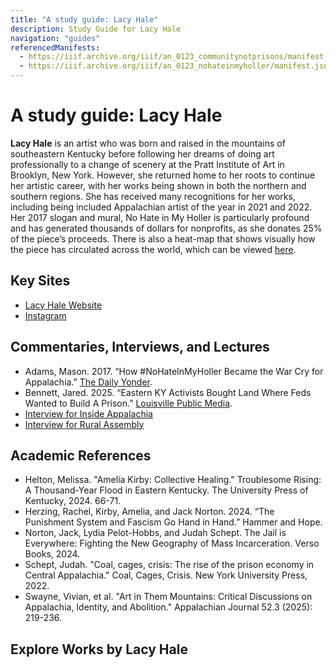 ```yaml
---
title: "A study guide: Lacy Hale"
description: Study Guide for Lacy Hale
navigation: "guides"
referencedManifests:
  - https://iiif.archive.org/iiif/an_0123_communitynotprisons/manifest.json
  - https://iiif.archive.org/iiif/an_0123_nohateinmyholler/manifest.json
---
```


# A study guide: Lacy Hale
**Lacy Hale** is an artist who was born and raised in the mountains of southeastern Kentucky before following her dreams of doing art professionally to a change of scenery at the Pratt Institute of Art in Brooklyn, New York. However, she returned home to her roots to continue her artistic career, with her works being shown in both the northern and southern regions. 
She has received many recognitions for her works, including being included Appalachian artist of the year in 2021 and 2022. Her 2017 slogan and mural, No Hate in My Holler is particularly profound and has generated thousands of dollars for nonprofits, as she donates 25% of the piece’s proceeds. There is also a heat-map that shows visually how the piece has circulated across the world, which can be viewed [here](https://web.archive.org/web/20250722173654/https://www.facebook.com/artbylacyhale/videos/1887913148339182/).  

## Key Sites
- [Lacy Hale Website](https://web.archive.org/web/20240918115723/https://www.lacyhale.com/about)
- [Instagram](https://www.instagram.com/artbylacyhale)
  
## Commentaries, Interviews, and Lectures
- Adams, Mason. 2017. “How #NoHateInMyHoller Became the War Cry for Appalachia.” [The Daily Yonder](https://web.archive.org/web/20250506031452/https://dailyyonder.com/nohateinmyholler-became-war-cry-appalachia/2017/08/30/).
- Bennett, Jared. 2025. “Eastern KY Activists Bought Land Where Feds Wanted to Build A Prison.” [Louisville Public Media](https://web.archive.org/web/20250608164230/https://www.lpm.org/investigate/2025-01-22/eastern-ky-activists-bought-land-where-feds-wanted-to-build-a-prison). 
- [Interview for Inside Appalachia](https://web.archive.org/web/20250619082833/https://wvpublic.org/kentucky-artist-behind-no-hate-in-my-holler-debuts-a-mural-featuring-a-towns-legendary-midwife/)
- [Interview for Rural Assembly](https://web.archive.org/web/20250702110413/https://ruralassembly.org/lacy-hale-no-hate-in-my-holler-artist-at-rural-assembly-everywhere/)

## Academic References
- Helton, Melissa. "Amelia Kirby: Collective Healing." Troublesome Rising: A Thousand-Year Flood in Eastern Kentucky. The University Press of Kentucky, 2024. 66-71.
- Herzing, Rachel, Kirby, Amelia, and Jack Norton. 2024. “The Punishment System and Fascism Go Hand in Hand.” Hammer and Hope.
- Norton, Jack, Lydia Pelot-Hobbs, and Judah Schept. The Jail is Everywhere: Fighting the New Geography of Mass Incarceration. Verso Books, 2024.
- Schept, Judah. "Coal, cages, crisis: The rise of the prison economy in Central Appalachia." Coal, Cages, Crisis. New York University Press, 2022.
- Swayne, Vivian, et al. "Art in Them Mountains: Critical Discussions on Appalachia, Identity, and Abolition." Appalachian Journal 52.3 (2025): 219-236.

## Explore Works by Lacy Hale

<ReferencedItems />
